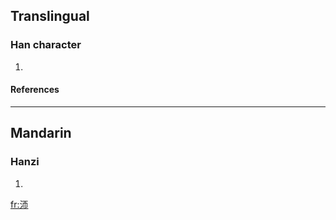 ==Translingual==
===Han character===
{{Han char|rn=85|rad=水|as=04|sn=7|four=|canj=水一中月 (EMLB)}}
# {{defn|Han|sort=水04}}
====References====
{{Han ref|kx=0612.070|dkj=17221|dj=1005.110|hdz=31559.020|uh=6C9E|ud=27806}}

----
==Mandarin==
===Hanzi===
{{cmn-hanzi|pin=[[zā]] ([[za1]])|wg=tsa<sup>1</sup>}}
# {{defn|Mandarin}}

[[fr:沞]]